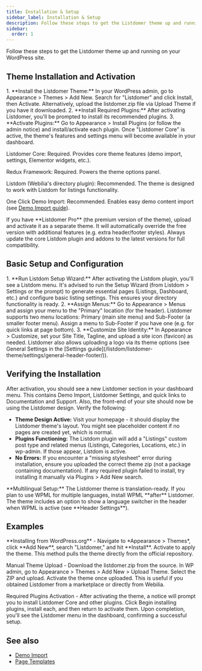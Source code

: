 ```yaml
---
title: Installation & Setup
sidebar_label: Installation & Setup
description: Follow these steps to get the Listdomer theme up and running on your WordPress site.
sidebar:
  order: 1
---
```


Follow these steps to get the Listdomer theme up and running on your WordPress site.

## Theme Installation and Activation

<Steps>
1. **Install the Listdomer Theme:** In your WordPress admin, go to Appearance > Themes > Add New. Search for "Listdomer" and click Install, then Activate. Alternatively, upload the listdomer.zip file via Upload Theme if you have it downloaded.
2. **Install Required Plugins:** After activating Listdomer, you'll be prompted to install its recommended plugins.
3. **Activate Plugins:** Go to Appearance > Install Plugins (or follow the admin notice) and install/activate each plugin. Once "Listdomer Core" is active, the theme's features and settings menu will become available in your dashboard.
</Steps>

Listdomer Core: Required. Provides core theme features (demo import, settings, Elementor widgets, etc.).

Redux Framework: Required. Powers the theme options panel.

Listdom (Webilia's directory plugin): Recommended. The theme is designed to work with Listdom for listings functionality.

One Click Demo Import: Recommended. Enables easy demo content import (see [Demo Import guide](/listdom/listdomer-theme/demo-import/)).

<Aside type="note">
If you have **Listdomer Pro** (the premium version of the theme), upload and activate it as a separate theme. It will automatically override the free version with additional features (e.g. extra header/footer styles). Always update the core Listdom plugin and addons to the latest versions for full compatibility.
</Aside>

## Basic Setup and Configuration

<Steps>
1. **Run Listdom Setup Wizard:** After activating the Listdom plugin, you'll see a Listdom menu. It's advised to run the Setup Wizard (from Listdom > Settings or the prompt) to generate essential pages (Listings, Dashboard, etc.) and configure basic listing settings. This ensures your directory functionality is ready.
2. **Assign Menus:** Go to Appearance > Menus and assign your menu to the "Primary" location (for the header). Listdomer supports two menu locations: Primary (main site menu) and Sub-Footer (a smaller footer menu). Assign a menu to Sub-Footer if you have one (e.g. for quick links at page bottom).
3. **Customize Site Identity:** In Appearance > Customize, set your Site Title, Tagline, and upload a site icon (favicon) as needed. Listdomer also allows uploading a logo via its theme options (see General Settings in the [Settings guide](/listdom/listdomer-theme/settings/general-header-footer/)).
</Steps>

## Verifying the Installation

After activation, you should see a new Listdomer section in your dashboard menu. This contains Demo Import, Listdomer Settings, and quick links to Documentation and Support. Also, the front-end of your site should now be using the Listdomer design. Verify the following:

- **Theme Design Active:** Visit your homepage - it should display the Listdomer theme's layout. You might see placeholder content if no pages are created yet, which is normal.
- **Plugins Functioning:** The Listdom plugin will add a "Listings" custom post type and related menus (Listings, Categories, Locations, etc.) in wp-admin. If those appear, Listdom is active.
- **No Errors:** If you encounter a "missing stylesheet" error during installation, ensure you uploaded the correct theme zip (not a package containing documentation). If any required plugin failed to install, try installing it manually via Plugins > Add New search.

<Aside type="note">
**Multilingual Setup:** The Listdomer theme is translation-ready. If you plan to use WPML for multiple languages, install WPML **after** Listdomer. The theme includes an option to show a language switcher in the header when WPML is active (see **Header Settings**).
</Aside>

## Examples

<CardGrid>
  <Card>**Installing from WordPress.org** - Navigate to *Appearance > Themes*, click **Add New**, search "Listdomer," and hit **Install**. Activate to apply the theme. This method pulls the theme directly from the official repository.</Card>

  <Card>Manual Theme Upload - Download the listdomer.zip from the source. In WP admin, go to Appearance > Themes > Add New > Upload Theme. Select the ZIP and upload. Activate the theme once uploaded. This is useful if you obtained Listdomer from a marketplace or directly from Webilia.</Card>

  <Card>Required Plugins Activation - After activating the theme, a notice will prompt you to install Listdomer Core and other plugins. Click Begin installing plugins, install each, and then return to activate them. Upon completion, you'll see the Listdomer menu in the dashboard, confirming a successful setup.</Card>
</CardGrid>



## See also

- [Demo Import](/listdom/listdomer-theme/demo-import/)
- [Page Templates](/listdom/listdomer-theme/page-templates/)
